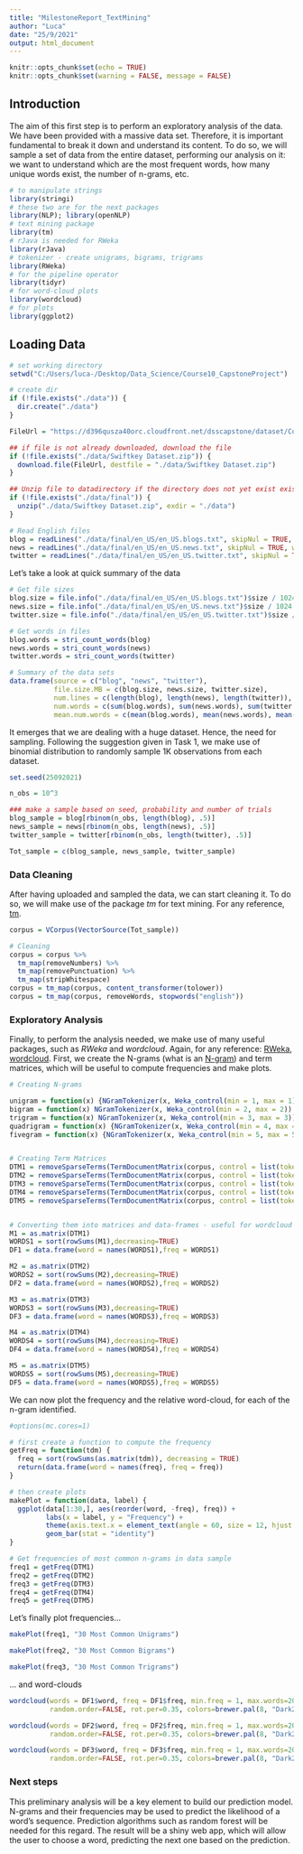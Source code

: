 ---
title: "MilestoneReport_TextMining"
author: "Luca"
date: "25/9/2021"
output: html_document
---

```{r setup, include=FALSE}
knitr::opts_chunk$set(echo = TRUE)
knitr::opts_chunk$set(warning = FALSE, message = FALSE) 
```

## Introduction

The aim of this first step is to perform an exploratory analysis of the data. We have been provided with a massive data set. Therefore, it is important fundamental to break it down and understand its content.
To do so, we will sample a set of data from the entire dataset, performing our analysis on it: we want to understand which are the most frequent words, how many unique words exist, the number of n-grams, etc.

```{r libraries, echo=TRUE}
# to manipulate strings
library(stringi)
# these two are for the next packages
library(NLP); library(openNLP)
# text mining package
library(tm)
# rJava is needed for RWeka
library(rJava)
# tokenizer - create unigrams, bigrams, trigrams
library(RWeka)
# for the pipeline operator
library(tidyr)
# for word-cloud plots
library(wordcloud)
# for plots
library(ggplot2)
```

## Loading Data

```{r loading, echo=TRUE}
# set working directory
setwd("C:/Users/luca-/Desktop/Data_Science/Course10_CapstoneProject")

# create dir
if (!file.exists("./data")) {
  dir.create("./data")
}

FileUrl = "https://d396qusza40orc.cloudfront.net/dsscapstone/dataset/Coursera-SwiftKey.zip"

## if file is not already downloaded, download the file
if (!file.exists("./data/Swiftkey Dataset.zip")) {
  download.file(FileUrl, destfile = "./data/Swiftkey Dataset.zip")
}

## Unzip file to datadirectory if the directory does not yet exist exists
if (!file.exists("./data/final")) {
  unzip("./data/Swiftkey Dataset.zip", exdir = "./data")
}

# Read English files
blog = readLines("./data/final/en_US/en_US.blogs.txt", skipNul = TRUE, warn= FALSE)
news = readLines("./data/final/en_US/en_US.news.txt", skipNul = TRUE, warn=FALSE)
twitter = readLines("./data/final/en_US/en_US.twitter.txt", skipNul = TRUE, warn=FALSE)
```

Let's take a look at quick summary of the data

```{r summary, echo=TRUE}
# Get file sizes
blog.size = file.info("./data/final/en_US/en_US.blogs.txt")$size / 1024 ^ 2
news.size = file.info("./data/final/en_US/en_US.news.txt")$size / 1024 ^ 2
twitter.size = file.info("./data/final/en_US/en_US.twitter.txt")$size / 1024 ^ 2

# Get words in files
blog.words = stri_count_words(blog)
news.words = stri_count_words(news)
twitter.words = stri_count_words(twitter)

# Summary of the data sets
data.frame(source = c("blog", "news", "twitter"),
           file.size.MB = c(blog.size, news.size, twitter.size),
           num.lines = c(length(blog), length(news), length(twitter)),
           num.words = c(sum(blog.words), sum(news.words), sum(twitter.words)),
           mean.num.words = c(mean(blog.words), mean(news.words), mean(twitter.words)))
```
It emerges that we are dealing with a huge dataset. Hence, the need for sampling.
Following the suggestion given in Task 1, we make use of binomial distribution to randomly sample 1K observations from each dataset.

```{r sample, echo=TRUE}
set.seed(25092021)

n_obs = 10^3

### make a sample based on seed, probability and number of trials
blog_sample = blog[rbinom(n_obs, length(blog), .5)]
news_sample = news[rbinom(n_obs, length(news), .5)]
twitter_sample = twitter[rbinom(n_obs, length(twitter), .5)]

Tot_sample = c(blog_sample, news_sample, twitter_sample)
```

### Data Cleaning
After having uploaded and sampled the data, we can start cleaning it. To do so, we will make use of the package *tm* for text mining. For any reference, [tm](https://mran.microsoft.com/snapshot/2018-03-30/web/packages/tm/vignettes/tm.pdf).

```{r cleaning, echo=TRUE}
corpus = VCorpus(VectorSource(Tot_sample))

# Cleaning
corpus = corpus %>%
  tm_map(removeNumbers) %>%
  tm_map(removePunctuation) %>%
  tm_map(stripWhitespace)
corpus = tm_map(corpus, content_transformer(tolower))
corpus = tm_map(corpus, removeWords, stopwords("english"))
```

### Exploratory Analysis

Finally, to perform the analysis needed, we make use of many useful packages, such as *RWeka* and *wordcloud*. Again, for any reference: [RWeka](https://cran.r-project.org/web/packages/RWeka/RWeka.pdf), [wordcloud](https://cran.r-project.org/web/packages/wordcloud/wordcloud.pdf).
First, we create the N-grams (what is an [N-gram](https://en.wikipedia.org/wiki/N-gram)) and term matrices, which will be useful to compute frequencies and make plots. 

```{r N-grams, echo=TRUE}
# Creating N-grams

unigram = function(x) {NGramTokenizer(x, Weka_control(min = 1, max = 1))}
bigram = function(x) NGramTokenizer(x, Weka_control(min = 2, max = 2))
trigram = function(x) NGramTokenizer(x, Weka_control(min = 3, max = 3))
quadrigram = function(x) {NGramTokenizer(x, Weka_control(min = 4, max = 4))}
fivegram = function(x) {NGramTokenizer(x, Weka_control(min = 5, max = 5))}


# Creating Term Matrices
DTM1 = removeSparseTerms(TermDocumentMatrix(corpus, control = list(tokenize = unigram)),0.9999)
DTM2 = removeSparseTerms(TermDocumentMatrix(corpus, control = list(tokenize = bigram)),0.9999)
DTM3 = removeSparseTerms(TermDocumentMatrix(corpus, control = list(tokenize = trigram)),0.9999)
DTM4 = removeSparseTerms(TermDocumentMatrix(corpus, control = list(tokenize = quadrigram)),0.9999)
DTM5 = removeSparseTerms(TermDocumentMatrix(corpus, control = list(tokenize = fivegram)),0.9999)


# Converting them into matrices and data-frames - useful for wordcloud plots
M1 = as.matrix(DTM1) 
WORDS1 = sort(rowSums(M1),decreasing=TRUE) 
DF1 = data.frame(word = names(WORDS1),freq = WORDS1)

M2 = as.matrix(DTM2) 
WORDS2 = sort(rowSums(M2),decreasing=TRUE) 
DF2 = data.frame(word = names(WORDS2),freq = WORDS2)

M3 = as.matrix(DTM3)
WORDS3 = sort(rowSums(M3),decreasing=TRUE) 
DF3 = data.frame(word = names(WORDS3),freq = WORDS3)

M4 = as.matrix(DTM4)
WORDS4 = sort(rowSums(M4),decreasing=TRUE) 
DF4 = data.frame(word = names(WORDS4),freq = WORDS4)

M5 = as.matrix(DTM5)
WORDS5 = sort(rowSums(M5),decreasing=TRUE) 
DF5 = data.frame(word = names(WORDS5),freq = WORDS5)
```

We can now plot the frequency and the relative word-cloud, for each of the n-gram identified.

```{r freq, echo=TRUE}
#options(mc.cores=1)

# first create a function to compute the frequency
getFreq = function(tdm) {
  freq = sort(rowSums(as.matrix(tdm)), decreasing = TRUE)
  return(data.frame(word = names(freq), freq = freq))
}

# then create plots
makePlot = function(data, label) {
  ggplot(data[1:30,], aes(reorder(word, -freq), freq)) +
         labs(x = label, y = "Frequency") +
         theme(axis.text.x = element_text(angle = 60, size = 12, hjust = 1)) +
         geom_bar(stat = "identity")
}

# Get frequencies of most common n-grams in data sample
freq1 = getFreq(DTM1)
freq2 = getFreq(DTM2)
freq3 = getFreq(DTM3)
freq4 = getFreq(DTM4)
freq5 = getFreq(DTM5)
```

Let's finally plot frequencies...

```{r plots, echo=TRUE}
makePlot(freq1, "30 Most Common Unigrams")

makePlot(freq2, "30 Most Common Bigrams")

makePlot(freq3, "30 Most Common Trigrams")
```

... and word-clouds

```{r wordclouds, echo=TRUE}
wordcloud(words = DF1$word, freq = DF1$freq, min.freq = 1, max.words=200,
          random.order=FALSE, rot.per=0.35, colors=brewer.pal(8, "Dark2"))

wordcloud(words = DF2$word, freq = DF2$freq, min.freq = 1, max.words=200,
          random.order=FALSE, rot.per=0.35, colors=brewer.pal(8, "Dark2"))

wordcloud(words = DF3$word, freq = DF3$freq, min.freq = 1, max.words=200,
          random.order=FALSE, rot.per=0.35, colors=brewer.pal(8, "Dark2"))
```

### Next steps

This preliminary analysis will be a key element to build our prediction model. N-grams and their frequencies may be used to predict the likelihood of a word's sequence. Prediction algorithms such as random forest will be needed for this regard.
The result will be a shiny web app, which will allow the user to choose a word, predicting the next one based on the prediction.




